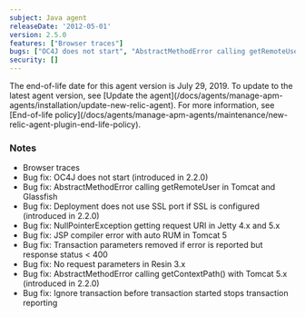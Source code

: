```yaml
---
subject: Java agent
releaseDate: '2012-05-01'
version: 2.5.0
features: ["Browser traces"]
bugs: ["OC4J does not start", "AbstractMethodError calling getRemoteUser in <DNT>Tomcat</DNT> and Glassfish", "Deployment does not use SSL port if SSL is configured", "NullPointerException getting request URI in <DNT>Jetty<DNT> 4.x and 5.x", "JSP compiler error with auto RUM in <DNT>Tomcat</DNT> 5", "Transaction parameters removed if error is reported but response status 400", "No request parameters in Resin 3.x", "AbstractMethodError calling getContextPath() with <DNT>Tomcat</DNT> 5.x", "Ignore transaction before transaction started stops transaction reporting"]
security: []
---
```


<Callout variant="important">
  The end-of-life date for this agent version is July 29, 2019. To update to the latest agent version, see [Update the agent](/docs/agents/manage-apm-agents/installation/update-new-relic-agent). For more information, see [End-of-life policy](/docs/agents/manage-apm-agents/maintenance/new-relic-agent-plugin-end-life-policy).
</Callout>

### Notes

* Browser traces
* Bug fix: OC4J does not start (introduced in 2.2.0)
* Bug fix: AbstractMethodError calling getRemoteUser in <DNT>Tomcat</DNT> and Glassfish
* Bug fix: Deployment does not use SSL port if SSL is configured (introduced in 2.2.0)
* Bug fix: NullPointerException getting request URI in <DNT>Jetty<DNT> 4.x and 5.x
* Bug fix: JSP compiler error with auto RUM in <DNT>Tomcat</DNT> 5
* Bug fix: Transaction parameters removed if error is reported but response status &lt; 400
* Bug fix: No request parameters in Resin 3.x
* Bug fix: AbstractMethodError calling getContextPath() with <DNT>Tomcat</DNT> 5.x (introduced in 2.2.0)
* Bug fix: Ignore transaction before transaction started stops transaction reporting
